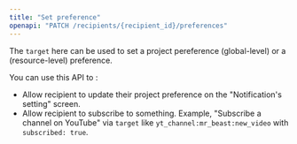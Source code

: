 ```yaml
---
title: "Set preference"
openapi: "PATCH /recipients/{recipient_id}/preferences"
---
```


The `target` here can be used to set a project pereference (global-level) or a (resource-level) preference.

You can use this API to :

-   Allow recipient to update their project preference on the "Notification's setting" screen.
-   Allow recipient to subscribe to something. Example, "Subscribe a channel on YouTube" via `target` like `yt_channel:mr_beast:new_video` with `subscribed: true`.
